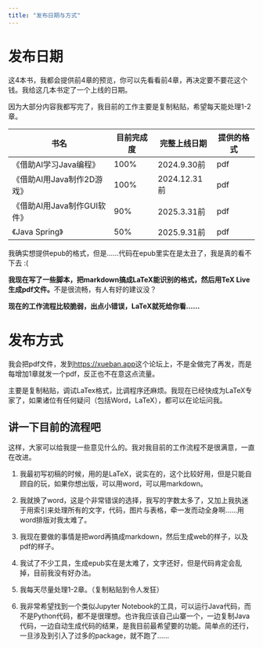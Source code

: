 ```yaml
---
title: "发布日期与方式"
---
```


# 发布日期

这4本书，我都会提供前4章的预览，你可以先看看前4章，再决定要不要花这个钱。我给这几本书定了一个上线的日期。

因为大部分内容我都写完了，我目前的工作主要是复制粘贴，希望每天能处理1-2章。

| 书名                        | 目前完成度 | 完整上线日期 | 提供的格式 |
|-----------------------------|------------|--------------|------------|
| 《借助AI学习Java编程》      | 100%       | 2024.9.30前  | pdf        |
| 《借助AI用Java制作2D游戏》  | 100%       | 2024.12.31前 | pdf        |
| 《借助AI用Java制作GUI软件》 | 90%        | 2025.3.31前  | pdf        |
| 《Java Spring》             | 50%        | 2025.9.31前  | pdf        |

::: {.callout-tip icon="false"}
我确实想提供epub的格式，但是……代码在epub里实在是太丑了，我是真的看不下去 :(
:::

**我现在写了一些脚本，把markdown搞成LaTeX能识别的格式，然后用TeX Live生成pdf文件。**不是很流畅，有人有好的建议没？

**现在的工作流程比较脆弱，出点小错误，LaTeX就死给你看......**

# 发布方式

我会把pdf文件，发到[https://xueban.app](https://xueban.app)这个论坛上，不是全做完了再发，而是每增加1章就发一个pdf，反正也不在意这点流量。

主要是复制粘贴，调试LaTex格式，比调程序还麻烦。我现在已经快成为LaTeX专家了，如果诸位有任何疑问（包括Word，LaTeX），都可以在论坛问我。

::: callout-note
## 讲一下目前的流程吧

这样，大家可以给我提一些意见什么的。我对我目前的工作流程不是很满意，一直在改进。

1.  我最初写初稿的时候，用的是LaTeX，说实在的，这个比较好用，但是只能自顾自的玩，如果你想出版，可以用word，可以用markdown。

2.  我就换了word，这是个非常错误的选择，我写的字数太多了，又加上我执迷于用索引来处理所有的文字，代码，图片与表格，牵一发而动全身啊……用word排版对我太难了。

3.  我现在要做的事情是把word再搞成markdown，然后生成web的样子，以及pdf的样子。

4.  我试了不少工具，生成epub实在是太难了，文字还好，但是代码肯定会乱掉，目前我没有好办法。

5.  我每天尽量处理1-2章。（复制粘贴到令人发狂）

6.  我非常希望找到一个类似Jupyter Notebook的工具，可以运行Java代码，而不是Python代码，都不是很理想。也许我应该自己山寨一个，一边复制Java代码，一边自动生成代码的结果，是我目前最希望要的功能。简单点的还行，一旦涉及到引入了过多的package，就不跑了……
:::
